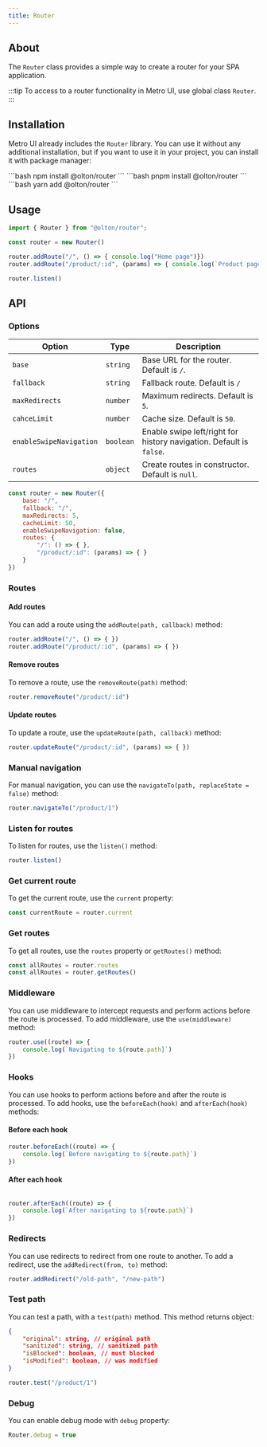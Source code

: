 ```yaml
---
title: Router
---
```



<div>
    <GithubButton user="olton" repo="router"/>
</div> 

<Leader content="Metro UI provides class to create Router for SPA (single page application)."/>

## About

The `Router` class provides a simple way to create a router for your SPA application.

:::tip
To access to a router functionality in Metro UI, use global class `Router`.
:::

## Installation
Metro UI already includes the `Router` library.
You can use it without any additional installation, but if you want to use it in your project, you can install it with package manager:

<Tabs>
    <TabItem label="npm" icon="seti:npm">
        ```bash
        npm install @olton/router
        ```
    </TabItem>
    <TabItem label="pnpm" icon="pnpm">
        ```bash
        pnpm install @olton/router
        ```
    </TabItem>
    <TabItem label="yarm" icon="seti:yarn">
        ```bash
        yarn add @olton/router
        ```
    </TabItem>
</Tabs>

## Usage

```js
import { Router } from "@olton/router";

const router = new Router()

router.addRoute("/", () => { console.log("Home page")})
router.addRoute("/product/:id", (params) => { console.log(`Product page for product ${params.id}`)})

router.listen()
```

## API

### Options
| Option | Type | Description |
|--------|------|-------------|
| `base` | `string` | Base URL for the router. Default is `/`. |
| `fallback` | `string` | Fallback route. Default is `/` |
| `maxRedirects` | `number` | Maximum redirects. Default is `5`. |
| `cahceLimit` | `number` | Cache size. Default is `50`. |
| `enableSwipeNavigation` | `boolean` | Enable swipe left/right for history navigation. Default is `false`. |
| `routes` | `object` | Create routes in constructor. Default is `null`. |

```js
const router = new Router({
    base: "/",
    fallback: "/",
    maxRedirects: 5,
    cacheLimit: 50,
    enableSwipeNavigation: false,
    routes: {
        "/": () => { },
        "/product/:id": (params) => { }
    }
})
```

### Routes

#### Add routes

You can add a route using the `addRoute(path, callback)` method:

```js
router.addRoute("/", () => { })
router.addRoute("/product/:id", (params) => { })
```

#### Remove routes

To remove a route, use the `removeRoute(path)` method:

```js
router.removeRoute("/product/:id")
```

#### Update routes
To update a route, use the `updateRoute(path, callback)` method:

```js
router.updateRoute("/product/:id", (params) => { })
```

### Manual navigation

For manual navigation, you can use the `navigateTo(path, replaceState = false)` method:

```js
router.navigateTo("/product/1")
```

### Listen for routes
To listen for routes, use the `listen()` method:

```js
router.listen()
```

### Get current route
To get the current route, use the `current` property:

```js
const currentRoute = router.current
```

### Get routes
To get all routes, use the `routes` property or `getRoutes()` method:

```js
const allRoutes = router.routes
const allRoutes = router.getRoutes()
```

### Middleware
You can use middleware to intercept requests and perform actions before the route is processed. To add middleware, use the `use(middleware)` method:

```js
router.use((route) => {
    console.log(`Navigating to ${route.path}`)
})
```

### Hooks

You can use hooks to perform actions before and after the route is processed. To add hooks, use the `beforeEach(hook)` and `afterEach(hook)` methods:

#### Before each hook
```js
router.beforeEach((route) => {
    console.log(`Before navigating to ${route.path}`)
})
```

#### After each hook
```js

router.afterEach((route) => {
    console.log(`After navigating to ${route.path}`)
})
```

### Redirects
You can use redirects to redirect from one route to another. To add a redirect, use the `addRedirect(from, to)` method:

```js
router.addRedirect("/old-path", "/new-path")
```

### Test path
You can test a path, with a `test(path)` method. This method returns object:

```json
{
    "original": string, // original path
    "sanitized": string, // sanitized path
    "isBlocked": boolean, // must blocked
    "isModified": boolean, // was modified
}
```

```js
router.test("/product/1") 
```

### Debug
You can enable debug mode with `debug` property:

```js
Router.debug = true
```